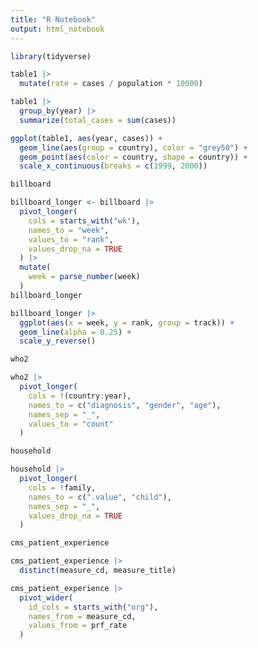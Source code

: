```yaml
---
title: "R Notebook"
output: html_notebook
---
```


```r
library(tidyverse)
```

```r
table1 |>
  mutate(rate = cases / population * 10000)
```

```r
table1 |>
  group_by(year) |>
  summarize(total_cases = sum(cases))
```

```r
ggplot(table1, aes(year, cases)) +
  geom_line(aes(group = country), color = "grey50") +
  geom_point(aes(color = country, shape = country)) +
  scale_x_continuous(breaks = c(1999, 2000))
```

```r
billboard
```

```r
billboard_longer <- billboard |>
  pivot_longer(
    cols = starts_with("wk"),
    names_to = "week",
    values_to = "rank",
    values_drop_na = TRUE
  ) |>
  mutate(
    week = parse_number(week)
  )
billboard_longer
```

```r
billboard_longer |>
  ggplot(aes(x = week, y = rank, group = track)) +
  geom_line(alpha = 0.25) +
  scale_y_reverse()
```

```r
who2
```

```r
who2 |>
  pivot_longer(
    cols = !(country:year),
    names_to = c("diagnosis", "gender", "age"),
    names_sep = "_",
    values_to = "count"
  )
```

```r
household
```

```r
household |>
  pivot_longer(
    cols = !family,
    names_to = c(".value", "child"),
    names_sep = "_",
    values_drop_na = TRUE
  )
```

```r
cms_patient_experience
```

```r
cms_patient_experience |>
  distinct(measure_cd, measure_title)
```

```r
cms_patient_experience |>
  pivot_wider(
    id_cols = starts_with("org"),
    names_from = measure_cd,
    values_from = prf_rate
  )
```
